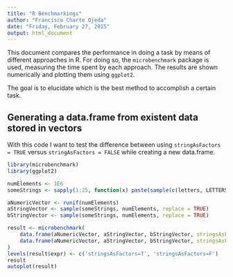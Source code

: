 ```yaml
---
title: "R Benchmarkings"
author: "Francisco Charte Ojeda"
date: "Friday, February 27, 2015"
output: html_document
---
```


This document compares the performance in doing a task by means of different approaches in R. For doing so, the `microbenchmark` package is used, measuring the time spent by each approach. The results are shown numerically and plotting them using `ggplot2`.

The goal is to elucidate which is the best method to accomplish a certain task.

Generating a data.frame from existent data stored in vectors
-----------

With this code I want to test the difference between using `stringAsFactors = TRUE` versus `stringAsFactors = FALSE` while creating a new data.frame.

```r
library(microbenchmark)
library(ggplot2)

numElements <- 1E6
someStrings <- sapply(1:25, function(x) paste(sample(c(letters, LETTERS), 10, replace = TRUE), collapse = ""))

aNumericVector <- runif(numElements)
aStringVector <- sample(someStrings, numElements, replace = TRUE)
bStringVector <- sample(someStrings, numElements, replace = TRUE)

result <- microbenchmark(
    data.frame(aNumericVector, aStringVector, bStringVector, stringsAsFactors = TRUE),
    data.frame(aNumericVector, aStringVector, bStringVector, stringsAsFactors = FALSE)
)
levels(result$expr) <- c('stringsAsFactors=T', 'stringsAsFactors=F')
result
autoplot(result)
```

